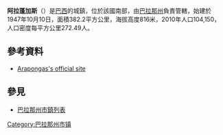 '''阿拉蓬加斯'''（{{lang-pt|Arapongas}}）是[[巴西|巴西]]的城鎮，位於該國南部，由[[巴拉那州|巴拉那州]]負責管轄，始建於1947年10月10日，面積382.2平方公里，海拔高度816米，2010年人口104,150，人口密度每平方公里272.49人。

==參考資料==
{{reflist}}
*[http://www.arapongas.pr.gov.br/ Arapongas's official site] {{Wayback|url=http://www.arapongas.pr.gov.br/ |date=20150629092601 }}

{{coord|23|25|08|S|51|25|26|W|source:nowiki_region:BR|display=title}}

{{Brazil-geo-stub}}
== 參見 ==
{{Portal|巴西}}
* [[巴拉那州市鎮列表|巴拉那州市鎮列表]]

{{巴拉那州市鎮}}
[[Category:巴拉那州市镇|Category:巴拉那州市镇]]